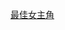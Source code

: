 {{Navbox with columns
|name  = 香港電影金紫荊獎最佳女主角
|title = {{{1|}}}[[香港電影金紫荊獎]]最佳女主角
|titlestyle = background: #B399FF
|listclass = hlist
|col1 = 1996 [[蕭芳芳]] <br /> 2002 [[張艾嘉]]
|col2 = 1997 [[張曼玉]] <br /> 2003 [[李心潔]]
|col3 = 1998 [[劉嘉玲]] <br /> 2004 [[張柏芝|張栢芝]]
|col4 = 1999 [[吳君如]] <br /> 2005 [[刘若英|劉若英]]
|col5 = 2000 [[李麗珍]] <br /> 2006 [[周迅]]
|col6 = 2001 [[秦海璐]] <br /> 2007 [[巩俐]]、[[蔡卓妍]]
|below =註：2007年（第十二屆），[[香港影評人協會]]宣佈暫停舉辦金紫荊獎。
}}<noinclude>
[[Category:香港電影金紫荊獎最佳女主角得主| ]]
[[Category:香港電影金紫荊獎模板|最佳女主角]]
</noinclude>